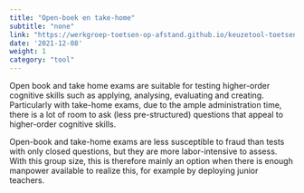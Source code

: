 ```yaml
---
title: "Open-boek en take-home"
subtitle: "none"
link: "https://werkgroep-toetsen-op-afstand.github.io/keuzetool-toetsen/methods/open_boek_take_home/"
date: '2021-12-08'
weight: 1
category: "tool"
---
```


Open book and take home exams are suitable for testing higher-order cognitive skills such as applying, analysing, evaluating and creating. Particularly with take-home exams, due to the ample administration time, there is a lot of room to ask (less pre-structured) questions that appeal to higher-order cognitive skills.

Open-book and take-home exams are less susceptible to fraud than tests with only closed questions, but they are more labor-intensive to assess. With this group size, this is therefore mainly an option when there is enough manpower available to realize this, for example by deploying junior teachers.